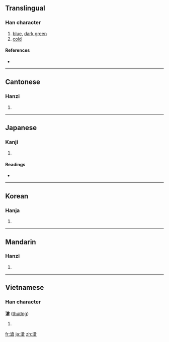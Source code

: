 {{also|沧}}
==Translingual==

===Han character===
{{Han char|rn=85|rad=水|as=10|sn=13|four=3816<sub>7</sub>|canj=水人戈口 (EOIR)}}

# [[blue]], [[dark green]]
# [[cold]]

====References====
* {{Han ref|kx=0641.290|dkj=18007|dj=1049.080|hdz=31703.010|uh=6EC4|ud=28356|bh=B7C9|bd=47049}}

----

==Cantonese==

===Hanzi===
{{yue-hanzi|jyut=|y=chong1|sim=沧}}

# {{defn|Cantonese}}

----

==Japanese==

===Kanji===
{{ja-kanji|grade=|rs=水10}}

# {{defn|Japanese}}

====Readings====
* {{ja-readings|on=[[そう]] (sō)|kun=[[さむい]] (samui)}}

----

==Korean==

===Hanja===
{{ko-hanja|hangeul=창|eumhun=|rv=chang|mr=ch'ang|y=chang}}

# {{defn|Korean}}

----

==Mandarin==

===Hanzi===
{{cmn-hanzi|sim=沧|pin=[[cāng]] ([[cang1]]), [[gé]] ([[ge2]])|wg=ts'ang<sup>1</sup>, ko<sup>2</sup>}}

# {{defn|Mandarin}}

----

==Vietnamese==

===Han character===
'''滄''' ([[thương]])

# {{defn|Vietnamese}}

[[fr:滄]]
[[ja:滄]]
[[zh:滄]]